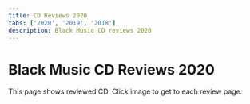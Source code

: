 ```yaml
---
title: CD Reviews 2020
tabs: ['2020', '2019', '2018']
description: Black Music CD reviews 2020
---
```



# Black Music CD Reviews 2020

<PageDescription>
This page shows reviewed CD. Click image to get to each review page.
</PageDescription>

<Row>
<Column colMd={3} colLg={3} noGutterMdLeft>
<Review1 />
</Column>
<Column colMd={3} colLg={3} noGutterMdLeft>
<Review2 /> 
</Column>
<Column colMd={3} colLg={3} noGutterMdLeft>
<Review3 /> 
</Column>
<Column colMd={3} colLg={3} noGutterMdLeft>
<Review4 /> 
</Column>
</Row>